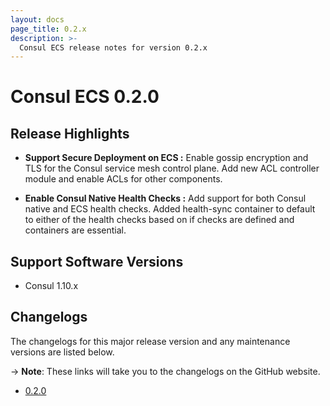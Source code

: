 ```yaml
---
layout: docs
page_title: 0.2.x
description: >-
  Consul ECS release notes for version 0.2.x
---
```


# Consul ECS 0.2.0

## Release Highlights

- **Support Secure Deployment on ECS :** Enable gossip encryption and TLS for the Consul service mesh control plane. Add new ACL controller module and enable ACLs for other components.

- **Enable Consul Native Health Checks :** Add support for both Consul native and ECS health checks. Added health-sync container to default to either of the health checks based on if checks are defined and containers are essential.

## Support Software Versions

- Consul 1.10.x

## Changelogs

The changelogs for this major release version and any maintenance versions are listed below.

-> **Note**: These links will take you to the changelogs on the GitHub website.

- [0.2.0](https://github.com/hashicorp/consul-ecs/releases/tag/v0.2.0)
